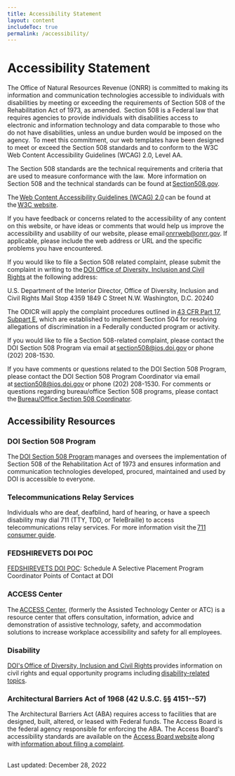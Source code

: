 ```yaml
---
title: Accessibility Statement
layout: content
includeToc: true
permalink: /accessibility/
---
```


# Accessibility Statement

The Office of Natural Resources Revenue (ONRR) is committed to making its information and communication technologies accessible to individuals with disabilities by meeting or exceeding the requirements of Section 508 of the Rehabilitation Act of 1973, as amended.  Section 508 is a Federal law that requires agencies to provide individuals with disabilities access to electronic and information technology and data comparable to those who do not have disabilities, unless an undue burden would be imposed on the agency.  To meet this commitment, our web templates have been designed to meet or exceed the Section 508 standards and to conform to the W3C Web Content Accessibility Guidelines (WCAG) 2.0, Level AA.
<br />

The Section 508 standards are the technical requirements and criteria that are used to measure conformance with the law.  More information on Section 508 and the technical standards can be found at [Section508.gov](https://www.section508.gov/). 
<br />

The [Web Content Accessibility Guidelines (WCAG) 2.0](https://www.w3.org/TR/WCAG20/) can be found at the [W3C website](https://www.w3.org/).
<br />

If you have feedback or concerns related to the accessibility of any content on this website, or have ideas or comments that would help us improve the accessibility and usability of our website, please email [onrrweb@onrr.gov](mailto:onrrweb@onrr.gov). If applicable, please include the web address or URL and the specific problems you have encountered.
<br />

If you would like to file a Section 508 related complaint, please submit the complaint in writing to the [DOI Office of Diversity, Inclusion and Civil Rights](https://doi.gov/pmb/eeo) at the following address:  
<br />

U.S. Department of the Interior
Director, Office of Diversity, Inclusion and Civil Rights
Mail Stop 4359
1849 C Street N.W.
Washington, D.C. 20240
<br />

The ODICR will apply the complaint procedures outlined in [43 CFR Part 17, Subpart E]( https://www.govinfo.gov/app/details/CFR-2004-title43-vol1/CFR-2004-title43-vol1-part17), which are established to implement Section 504 for resolving allegations of discrimination in a Federally conducted program or activity.
<br />

If you would like to file a Section 508-related complaint, please contact the DOI Section 508 Program via email at [section508@ios.doi.gov](mailto:section508@ios.doi.gov) or phone (202) 208-1530.
<br />

If you have comments or questions related to the DOI Section 508 Program, please contact the DOI Section 508 Program Coordinator via email at [section508@ios.doi.gov](mailto:section508@ios.doi.gov) or phone (202) 208-1530. For comments or questions regarding bureau/office Section 508 programs, please contact the [Bureau/Office Section 508 Coordinator](https://doi.gov/ocio/section508-contacts).
<br />

## Accessibility Resources

### DOI Section 508 Program 

The [DOI Section 508 Program](https://doi.gov/ocio/section508) manages and oversees the implementation of Section 508 of the Rehabilitation Act of 1973 and ensures information and communication technologies developed, procured, maintained and used by DOI is accessible to everyone. 
<br />

### Telecommunications Relay Services

Individuals who are deaf, deafblind, hard of hearing, or have a speech disability may dial 711 (TTY, TDD, or TeleBraille) to access telecommunications relay services. For more information visit the [711 consumer guide](https://www.fcc.gov/consumers/guides/711-telecommunications-relay-service).
<br />

### FEDSHIREVETS DOI POC 

[FEDSHIREVETS DOI POC](https://www.fedshirevets.gov/veterans-council/agency-directory/department-of-interior/): Schedule A Selective Placement Program Coordinator Points of Contact at DOI
<br />

### ACCESS Center

The [ACCESS Center](https://doi.gov/accommodations), (formerly the Assisted Technology Center or ATC) is a resource center that offers consultation, information, advice and demonstration of assistive technology, safety, and accommodation solutions to increase workplace accessibility and safety for all employees.
<br />

### Disability

[DOI's Office of Diversity, Inclusion and Civil Rights](https://doi.gov/pmb/eeo/) provides information on civil rights and equal opportunity programs including [disability-related topics](https://doi.gov/pmb/eeo/Public-Civil-Rights).
<br />

### Architectural Barriers Act of 1968 (42 U.S.C. §§ 4151--57)

The Architectural Barriers Act (ABA) requires access to facilities that are designed, built, altered, or leased with Federal funds. The Access Board is the federal agency responsible for enforcing the ABA. The Access Board's accessibility standards are available on the [Access Board website](https://www.access-board.gov/aba/) along with [information about filing a complaint]( https://www.access-board.gov/enforcement/).
<br />
<br />


Last updated: December 28, 2022
